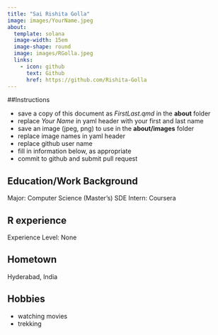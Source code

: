 ```yaml
---
title: "Sai Rishita Golla"
image: images/YourName.jpeg
about:
  template: solana
  image-width: 15em
  image-shape: round
  image: images/RGolla.jpeg
  links:
    - icon: github
      text: Github
      href: https://github.com/Rishita-Golla
---
```


##Instructions

  - save a copy of this document as *FirstLast.qmd* in the **about** folder
  - replace *Your Name* in yaml header with your first and last name
  - save an image (jpeg, png) to use in the **about/images** folder
  - replace image names in yaml header
  - replace github user name
  - fill in information below, as appropriate
  - commit to github and submit pull request

## Education/Work Background
Major: Computer Science (Master's)
SDE Intern: Coursera

## R experience
Experience Level: None


## Hometown
Hyderabad, India

## Hobbies
- watching movies
- trekking